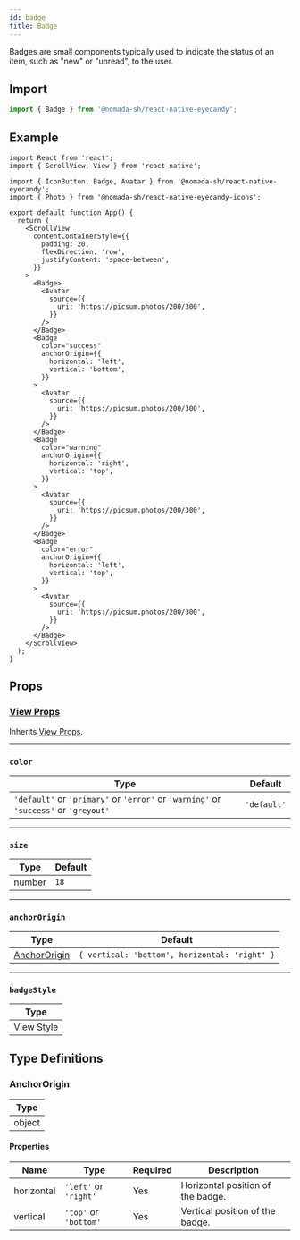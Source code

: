 ```yaml
---
id: badge
title: Badge
---
```


Badges are small components typically used to indicate the status of an item, such as "new" or "unread", to the user.

## Import

```jsx
import { Badge } from '@nomada-sh/react-native-eyecandy';
```

## Example

```SnackPlayer name=RN%20Eyecandy%20Badge
import React from 'react';
import { ScrollView, View } from 'react-native';

import { IconButton, Badge, Avatar } from '@nomada-sh/react-native-eyecandy';
import { Photo } from '@nomada-sh/react-native-eyecandy-icons';

export default function App() {
  return (
    <ScrollView
      contentContainerStyle={{
        padding: 20,
        flexDirection: 'row',
        justifyContent: 'space-between',
      }}
    >
      <Badge>
        <Avatar
          source={{
            uri: 'https://picsum.photos/200/300',
          }}
        />
      </Badge>
      <Badge
        color="success"
        anchorOrigin={{
          horizontal: 'left',
          vertical: 'bottom',
        }}
      >
        <Avatar
          source={{
            uri: 'https://picsum.photos/200/300',
          }}
        />
      </Badge>
      <Badge
        color="warning"
        anchorOrigin={{
          horizontal: 'right',
          vertical: 'top',
        }}
      >
        <Avatar
          source={{
            uri: 'https://picsum.photos/200/300',
          }}
        />
      </Badge>
      <Badge
        color="error"
        anchorOrigin={{
          horizontal: 'left',
          vertical: 'top',
        }}
      >
        <Avatar
          source={{
            uri: 'https://picsum.photos/200/300',
          }}
        />
      </Badge>
    </ScrollView>
  );
}
```

<!-- ![Badge](../assets/components/badge.png) -->

## Props

### [View Props](https://reactnative.dev/docs/view#props)

Inherits [View Props](https://reactnative.dev/docs/view#props).

---

### `color`

| Type                                                                                 | Default     |
| ------------------------------------------------------------------------------------ | ----------- |
| `'default'` or `'primary'` or `'error'` or `'warning'` or `'success'` or `'greyout'` | `'default'` |

---

### `size`

| Type   | Default |
| ------ | ------- |
| number | `18`    |

---

### `anchorOrigin`

| Type                          | Default                                       |
| ----------------------------- | --------------------------------------------- |
| [AnchorOrigin](#anchororigin) | `{ vertical: 'bottom', horizontal: 'right' }` |

---

### `badgeStyle`

| Type       |
| ---------- |
| View Style |

## Type Definitions

### AnchorOrigin

| Type   |
| ------ |
| object |

#### Properties

| Name       | Type                  | Required | Description                       |
| ---------- | --------------------- | -------- | --------------------------------- |
| horizontal | `'left'` or `'right'` | Yes      | Horizontal position of the badge. |
| vertical   | `'top'` or `'bottom'` | Yes      | Vertical position of the badge.   |

